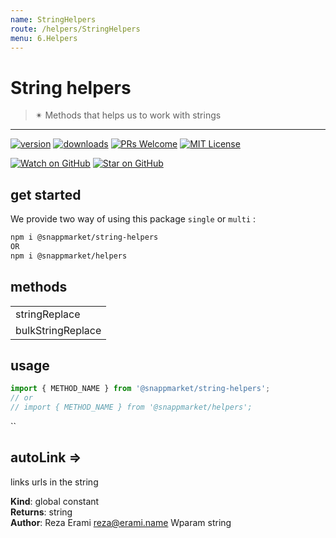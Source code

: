 ```yaml
---
name: StringHelpers
route: /helpers/StringHelpers
menu: 6.Helpers
---
```



# String helpers
> ✴ Methods that helps us to work with strings
----

[![version](https://img.shields.io/npm/v/@snappmarket/string-helpers.svg?style=flat-square)](https://www.npmjs.com/package/@snappmarket/string-helpers)
[![downloads](https://img.shields.io/npm/dm/@snappmarket/string-helpers.svg?style=flat-square)](http://www.npmtrends.com/@snappmarket/string-helpers)
[![PRs Welcome](https://img.shields.io/badge/PRs-welcome-brightgreen.svg?style=flat-square)](http://makeapullrequest.com)
[![MIT License](https://img.shields.io/npm/l/@snappmarket/string-helpers.svg?style=flat-square)](https://github.com/snappmarket/frontend-toolbox/tree/master/packages/useDidUpdateEffect/blob/master/LICENSE.md)

[![Watch on GitHub](https://img.shields.io/github/watchers/snappmarket/frontend-toolbox.svg?style=social)](https://github.com/snappmarket/frontend-toolbox/watchers)
[![Star on GitHub](https://img.shields.io/github/stars/snappmarket/frontend-toolbox.svg?style=social)](https://github.com/snappmarket/frontend-toolbox/stargazers)

## get started 
We provide two way of using this package `single` or `multi` :
```bash
npm i @snappmarket/string-helpers
OR
npm i @snappmarket/helpers
```

## methods
|        |
| ------ |
| stringReplace                                                 |  
| bulkStringReplace                                                 |  

## usage 
```javascript
import { METHOD_NAME } from '@snappmarket/string-helpers';
// or 
// import { METHOD_NAME } from '@snappmarket/helpers';
```
``


<a name="autoLink"></a>

## autoLink ⇒
links urls in the string

**Kind**: global constant  
**Returns**: string  
**Author**: Reza Erami <reza@erami.name>
Wparam string  
